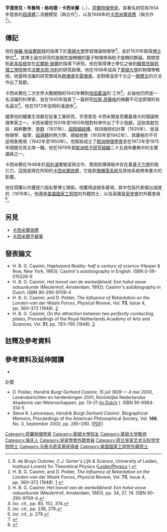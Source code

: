 {{Infobox scientist
|name              = 亨德里克·卡西米爾<br>Hendrik Casimir
|image             = Hendrik Casimir (1958).jpg
|image_size        = 
|caption           = 
|birth_date        = {{Birth date|1909|7|15|mf=y}}
|birth_place       = {{flag|HOL}}[[海牙|海牙]]
|death_date        = {{death date and age|2000|5|4|1909|7|15|mf=y}}
|death_place       = {{flag|HOL}}{{le|海澤|Heeze}}
|residence         = {{flag|HOL}}
|citizenship       = 
|nationality       = {{flag|HOL}}
|fields            = [[物理學|物理學]]
|workplaces        = [[萊頓大學|萊頓大學]]<br>{{le|飛利浦物理實驗室|Philips Natuurkundig Laboratorium}}
|alma_mater        = [[萊頓大學|萊頓大學]]
|doctoral_advisor  = [[保羅·埃倫費斯特|保羅·埃倫費斯特]]
|academic_advisors = 
|known_for         = [[卡西米爾效應|卡西米爾效應]]<br>[[卡西米爾不變量|卡西米爾不變量]]
|author_abbrev_bot = 
|author_abbrev_zoo = 
|influences        = 
|influenced        = 
|awards            = [[馬泰烏奇獎章|馬泰烏奇獎章]] <small>（1985年）</small>
|religion          =
|signature         =  <!--(filename only)-->
|footnotes         = 
}}
'''亨德里克・布魯特・格哈德・卡西米爾'''（{{lang-nl|'''Hendrik Brugt Gerhard Casimir'''}}，{{bd|1909年|7月15日|2000年|5月4日}}），[[荷蘭|荷蘭]][[物理學家|物理學家]]，其著名研究為1934年發表的[[超導體|超導體]]二流體模型（與{{le|科內利斯·雅各·霍爾特|Cornelis Jacobus Gorter}}合作<ref>R. de Bruyn Ouboter, ''C.J. Gorter's Life & Science'', University of Leiden, Instituut-Lorentz for Theoretical Physics ([http://www.lorentz.leidenuniv.nl/history/gorter/biography.html LeidenPhysics] {{Wayback|url=http://www.lorentz.leidenuniv.nl/history/gorter/biography.html |date=20200219061049 }}).</ref>），以及1948年的[[卡西米爾效應|卡西米爾效應]]（與{{le|德克·波德|Dirk Polder}}合作<ref>H. B. G. Casimir, and D. Polder, ''The Influence of Retardation on the London-van der Waals Forces'', ''Physical Review'', Vol. '''73''', Issue 4, pp. 360–372 (1948). [http://prola.aps.org/abstract/PR/v73/i4/p360_1] {{Wayback|url=http://prola.aps.org/abstract/PR/v73/i4/p360_1 |date=20111123011044 }}</ref>）。

==傳記==
他在[[保羅·埃倫費斯特|保羅·埃倫費斯特]]的指導下於[[萊頓大學|萊頓大學]]學習理論物理學<ref>H. B. G. Casimir, ''Het toeval van de werkelijkheid: Een halve eeuw natuurkunde'' (Meulenhof, Amsterdam, 1983), pp. 34, 37, 74. ISBN 90-290-9709-4.</ref>，並於1931年取得[[博士|博士]]學位<ref>''loc. cit.'', pp. 80, 152, 374.</ref>。其博士論文研究的是剛性旋轉體的量子物理學與粒子旋轉的群論。期間曾到[[哥本哈根|哥本哈根]]並在[[尼爾斯·玻爾|尼爾斯·玻爾]]的指導下研究。他在取得博士學位之後到[[蘇黎世聯邦理工學院|蘇黎世聯邦理工學院]]擔任[[沃爾夫岡·泡利|沃爾夫岡·泡利]]的研究助理。他在1938年成為了[[萊頓大學|萊頓大學]]的物理學教授。他當時活躍的研究領域為[[熱傳導|熱傳導]]及[[電傳導|電傳導]]，並對降溫至千分之一[[開爾文|開爾文]]的方法作出了貢獻。

卡西米爾在二次世界大戰期間的1942年轉到[[埃因霍溫|埃因霍溫]]的{{le|飛利浦物理實驗室|Philips Natuurkundig Laboratorium}} 工作<ref>''loc. cit.'', pp. 238, 276.</ref>。此後他仍然是一名活躍的科學家，並在1945年發表了一篇研究[[拉斯·昂薩格|拉斯·昂薩格]]的微觀不可逆原理的有名論文<ref>''loc. cit.'', p. 279.</ref>。他在1972年從飛利浦退休<ref>{{cite journal | last = Schuurmans | first = Martin | date = September 2000 | title = Hendrik Brugt Gerhard Casimir | journal = Physics Today | volume = 53 | issue = 9 | pages = 80 | url = http://www.physicstoday.org/resource/1/phtoad/v53/i9/p80_s1?bypassSSO=1 | doi = 10.1063/1.1325245 | format = – <sup>[http://scholar.google.co.uk/scholar?hl=en&lr=&q=author%3ASchuurmans+intitle%3AHendrik+Brugt+Gerhard+Casimir&as_publication=Physics+Today&as_ylo=2000&as_yhi=2000&btnG=Search Scholar search]</sup> | bibcode = 2000PhT....53i..80S | deadurl = yes | archiveurl = https://archive.is/20131011231745/http://www.physicstoday.org/resource/1/phtoad/v53/i9/p80_s1?bypassSSO=1 | archivedate = 2013-10-11 | access-date = 2015-07-04 }}</ref>。

儘管他的職業生涯都在從事工業研究，亨德里克·卡西米爾是荷蘭最偉大的理論物理學家之一。卡西米爾在1931年至1950年間對科學作出了不少貢獻。這些貢獻包括：純粹數學、[[李群|李群]]（1931年）、[[超精細結構|超精細結構]]、核四極矩的計算（1935年）、低溫物理學、磁學、[[超導體|超導體]]的熱力學、順磁弛豫（1935年至1942年）、昂薩格的不可逆現象應用（1942年至1950年）。他幫助成立了[[歐洲物理學會|歐洲物理學會]]並在1972年至1975年間擔任其主席一職。他在1979年是[[歐洲核子研究組織|歐洲核子研究組織]]二十五週年慶典中的主要講員之一。

卡西米爾在1948年於[[飛利浦|飛利浦]]實驗室與{{le|德克·波德|Dirk Polder}}合作，預測到傳導板中存在着[[量子力學|量子力學]]的吸引力，這就是現在所知的[[卡西米爾效應|卡西米爾效應]]，它能對[[微機電系統|微機電系統]]及其他系統帶來重大的影響。

他在荷蘭以外獲授六個名譽博士頭銜。他獲得過很多獎項，其中包括代表傑出成就的{{le|工業研究所獎章|IRI medal}}（1976年）。他還是[[美國國家工程院|美國國家工程院]]的外籍院士，以及英國[[皇家學會|皇家學會]]的外籍會員<ref>{{Cite journal 
| last1 = Hargreaves | first1 = C. M. 
| doi = 10.1098/rsbm.2004.0004 
| title = Hendrik Brugt Gerhard Casimir Knight of the Order of the Nederlandse Leeuw Commander in the Order of Orange Nassau. 15 July 1909 - 4 May 2000: Elected F.R.S. 1970 
| journal = Biographical Memoirs of Fellows of the Royal Society
| volume = 50 
| pages = 39 
| year = 2004 
| pmid =  
| pmc = 
}}</ref>。

== 另見 ==
*[[卡西米爾效應|卡西米爾效應]]
*[[卡西米爾不變量|卡西米爾不變量]]

== 發表論文 ==
* H. B. G. Casimir, ''Haphazard Reality: half a century of science'' (Harper & Row, New York, 1983); Casimir's autobiography in English. ISBN 0-06-015028-9
* H. B. G. Casimir, ''Het toeval van de werkelijkheid: Een halve eeuw natuurkunde'' (Meulenhof, Amsterdam, 1992); Casimir's autobiography in Dutch. ISBN 90-290-9709-4
* H. B. G. Casimir, and D. Polder, ''The Influence of Retardation on the London-van der Waals Forces'', ''Physical Review'', Vol. '''73''', Issue 4, pp. 360–372 (1948). [http://prola.aps.org/abstract/PR/v73/i4/p360_1] {{Wayback|url=http://prola.aps.org/abstract/PR/v73/i4/p360_1 |date=20111123011044 }}
* H. B. G. Casimir, ''On the attraction between two perfectly conducting plates'', Proceedings of the Royal Netherlands Academy of Arts and Sciences, Vol. '''51''', pp. 793–795 (1948). [http://www.dwc.knaw.nl/toegangen/digital-library-knaw/?pagetype=publDetail&pId=PU00018547] {{Wayback|url=http://www.dwc.knaw.nl/toegangen/digital-library-knaw/?pagetype=publDetail&pId=PU00018547 |date=20181215225122 }}

== 註釋及參考資料 ==
<references/>

== 參考資料及延伸閱讀 ==
*{{cite journal | last = Rechenberg | first = Helmut |date=July 2001 | title = Hendrik Brugt Gerhard Casimir (1909-2000). The Physicist in Research, Industry and Society  | journal = Eur. J. Phys. | volume = 22 | issue = 4 | pages = 441–446 | doi = 10.1088/0143-0807/22/4/320 |bibcode = 2001EJPh...22..441R }}

;訃聞
* D. Polder, ''Hendrik Burgt Gerhard Casimir, 15 juli 1909 — 4 mei 2000'', Levensberichten en herdenkingen 2001, Koninklijke Nederlandse Akademie van Wetenschappen, pp. 13–21 ([http://www.dwc.knaw.nl/DL/levensberichten/PE00004564.pdf in Dutch] {{Wayback|url=http://www.dwc.knaw.nl/DL/levensberichten/PE00004564.pdf |date=20160304030622 }}). ISBN 90-6984-314-5
* Steve K. Lamoreaux, ''Hendrik Burgt Gerhard Casimir'', Biographical Memoirs, Proceedings of the American Philosophical Society, Vol. '''146''', No. 3, September 2002, pp. 285–290. ([https://web.archive.org/web/20060318025441/http://www.aps-pub.com/proceedings/1463/304.pdf PDF])

{{马泰乌奇奖章获得者}}
{{Authority control}}
{{DEFAULTSORT:Casimir, Hendrik}}
[[Category:荷蘭物理學家|Category:荷蘭物理學家]]
[[Category:萊頓大學校友|Category:萊頓大學校友]]
[[Category:莱顿大学教师|Category:莱顿大学教师]]
[[Category:海牙人|Category:海牙人]]
[[Category:皇家學會外籍會員|Category:皇家學會外籍會員]]
[[Category:荷兰皇家艺术与科学学院院士|Category:荷兰皇家艺术与科学学院院士]]
[[Category:马泰乌奇奖章获得者|Category:马泰乌奇奖章获得者]]
[[Category:美国国家工程院外籍院士|Category:美国国家工程院外籍院士]]